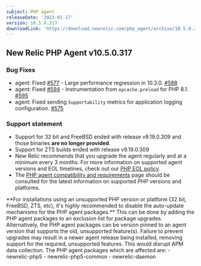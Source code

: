 ```yaml
---
subject: PHP agent
releaseDate: '2023-01-17'
version: 10.5.0.317
downloadLink: 'https://download.newrelic.com/php_agent/archive/10.5.0.317'
---
```

## New Relic PHP Agent v10.5.0.317

### Bug Fixes
* agent: Fixed [#577](https://github.com/newrelic/newrelic-php-agent/issues/577) - Large performance regression in 10.3.0. [#588](https://github.com/newrelic/newrelic-php-agent/pull/588)
* agent: Fixed [#594](https://github.com/newrelic/newrelic-php-agent/issues/594) - Instrumentation from `opcache.preload` for PHP 8.1. [#595](https://github.com/new^relic/newrelic-php-agent/pull/595)
* agent: Fixed sending `Supportability` metrics for application logging configuration. [#575](https://github.com/newrelic/newrelic-php-agent/pull/575)

### Support statement
* Support for 32 bit and FreeBSD ended with release v9.19.0.309 and those binaries **are no longer provided**.
* Support for ZTS builds ended with release v9.19.0.309
* New Relic recommends that you upgrade the agent regularly and at a minimum every 3 months. For more information on supported agent versions and EOL timelines, check out our [PHP EOL policy](https://docs.newrelic.com/docs/apm/agents/php-agent/getting-started/php-agent-eol-policy/).
* The [PHP agent compatibility and requirements](https://docs.newrelic.com/docs/apm/agents/php-agent/getting-started/php-agent-compatibility-requirements/) page should be consulted for the latest information on supported PHP versions and platforms.

<Callout variant="important">
**For installations using an unsupported PHP version or platform (32 bit, FreeBSD, ZTS, etc), it's highly recommended to disable the auto-update mechanisms for the PHP agent packages.** This can be done by adding the PHP agent packages to an exclusion list for package upgrades. Alternatively, the PHP agent packages can be version pinned to an agent version that supports the old, unsupported feature(s). Failure to prevent upgrades may result in a newer agent release being installed, removing support for the required, unsupported features. This would disrupt APM data collection.  
The PHP agent packages which are affected are:
   - newrelic-php5
   - newrelic-php5-common
   - newrelic-daemon
</Callout>


